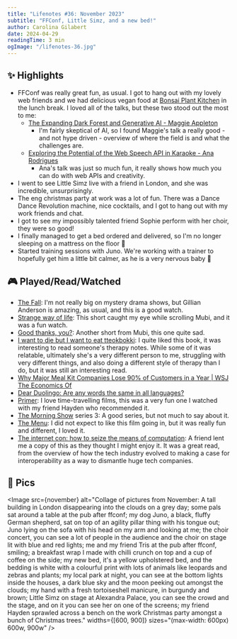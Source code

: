 ```yaml
---
title: "Lifenotes #36: November 2023"
subtitle: "FFConf, Little Simz, and a new bed!"
author: Carolina Gilabert
date: 2024-04-29
readingTime: 3 min
ogImage: "/lifenotes-36.jpg"
---
```



## ✨ Highlights

- FFConf was really great fun, as usual. I got to hang out with my lovely web friends and we had delicious vegan food at [Bonsai Plant Kitchen](https://www.bonsaiplantkitchen.co.uk/) in the lunch break. I loved all of the talks, but these two stood out the most to me:
  - [The Expanding Dark Forest and Generative AI - Maggie Appleton](https://www.youtube.com/watch?v=QPoM-h1fK8M)
    - I'm fairly skeptical of AI, so I found Maggie's talk a really good - and not hype driven - overview of where the field is and what the challenges are.
  - [Exploring the Potential of the Web Speech API in Karaoke - Ana Rodrigues](https://www.youtube.com/watch?v=rYqjS2V_VuA)
    - Ana's talk was just so much fun, it really shows how much you can do with web APIs and creativity.
- I went to see Little Simz live with a friend in London, and she was incredible, unsurprisingly.
- The eng christmas party at work was a lot of fun. There was a Dance Dance Revolution machine, nice cocktails, and I got to hang out with my work friends and chat.
- I got to see my impossibly talented friend Sophie perform with her choir, they were so good!
- I finally managed to get a bed ordered and delivered, so I'm no longer sleeping on a mattress on the floor 🎉
- Started training sessions with Juno. We're working with a trainer to hopefully get him a little bit calmer, as he is a very nervous baby 🖤

## 🎮 Played/Read/Watched

- [The Fall](https://www.imdb.com/title/tt2294189/): I'm not really big on mystery drama shows, but Gillian Anderson is amazing, as usual, and this is a good watch.
- [Strange way of life](https://www.imdb.com/title/tt13055264/): This short caught my eye while scrolling Mubi, and it was a fun watch.
- [Good thanks, you?](https://www.imdb.com/title/tt9104848/): Another short from Mubi, this one quite sad.
- [I want to die but I want to eat tteokbokki](https://uk.bookshop.org/p/books/i-want-to-die-but-i-want-to-eat-tteokbokki-the-south-korean-hit-therapy-memoir-recommended-by-bts-s-rm-baek-sehee/7351712): I quite liked this book, it was interesting to read someone's therapy notes. While some of it was relatable, ultimately she's a very different person to me, struggling with very different things, and also doing a different style of therapy than I do, but it was still an interesting read.
- [Why Major Meal Kit Companies Lose 90% of Customers in a Year | WSJ The Economics Of ](https://youtu.be/89u2Ftt23Sk?si=9f3DVXx_DHC0BA_P)
- [Dear Duolingo: Are any words the same in all languages?](https://blog.duolingo.com/words-shared-in-all-languages/)
- [Primer](https://www.imdb.com/title/tt0390384/): I love time-travelling films, this was a very fun one I watched with my friend Hayden who recommended it.
- [The Morning Show](https://www.imdb.com/title/tt7203552/) series 3: A good series, but not much to say about it.
- [The Menu](https://www.imdb.com/title/tt9764362/): I did not expect to like this film going in, but it was really fun and different, I loved it.
- [The internet con: how to seize the means of computation](https://uk.bookshop.org/p/books/the-internet-con-how-to-seize-the-means-of-computation-cory-doctorow/7451797): A friend lent me a copy of this as they thought I might enjoy it. It was a great read, from the overview of how the tech industry evolved to making a case for interoperability as a way to dismantle huge tech companies.

## 📸 Pics

<Image
  src={november}
  alt="Collage of pictures from November: A tall building in London disappearing into the clouds on a grey day; some pals sat around a table at the pub after ffconf; my dog Juno, a black, fluffy German shepherd, sat on top of an agility pillar thing with his tongue out; Juno lying on the sofa with his head on my arm and looking at me; the choir concert, you can see a lot of people in the audience and the choir on stage lit with blue and red lights; me and my friend Tris at the pub after ffconf, smiling; a breakfast wrap I made with chilli crunch on top and a cup of coffee on the side; my new bed, it's a yellow upholstered bed, and the bedding is white with a colourful print with lots of animals like leopards and zebras and plants; my local park at night, you can see at the bottom lights inside the houses, a dark blue sky and the moon peeking out amongst the clouds; my hand with a fresh tortoiseshell manicure, in burgundy and brown; Little Simz on stage at  Alexandra Palace, you can see the crowd and the stage, and on it you can see her on one of the screens; my friend Hayden sprawled across a bench on the work Christmas party amongst a bunch of Christmas trees."
  widths={[600, 900]}
  sizes="(max-width: 600px) 600w, 900w"
/>
